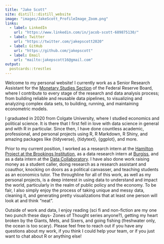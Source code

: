 ```yaml
---
title: "Jake Scott"
site: distill::distill_website
image: "images/JakeScott_ProfileImage_Zoom.png"
links:
  - label: LinkedIn
    url: "https://www.linkedin.com/in/jacob-scott-689875130/"
  - label: Twitter
    url: "https://twitter.com/jakepscott2020"
  - label: GitHub
    url: "https://github.com/jakepscott"
  - label: Email
    url: "mailto:jakepscott16@gmail.com"
output:
  postcards::trestles 
---
```


Welcome to my personal website! I currently work as a Senior Research Assistant for the [Monetary Studies Section](https://www.federalreserve.gov/econres/mams-staff.htm) of the Federal Reserve Board, where I contribute to every stage of the research and data analysis process; from building reliable and reusable data pipelines, to visualizing and analyzing complex data sets, to building, running, and maintaining econometric models. 

I graduated in 2020 from Colgate University, where I studied economics and political science. It is there that I first fell in love with data science in general and with R in particular. Since then, I have done countless academic, professional, and personal projects using R, R Markdown, R Shiny, and amazing packages like {tidyverse}, {tidytext}, {ggplot}, and more. 

Prior to my current position, I worked as a research intern at the [Hamilton Project at the Brookings Institution](https://www.hamiltonproject.org/), as a data research intern at [Burgiss](https://www.burgiss.com/), and as a data intern at the [Data Collaboratory](https://www.colgate.edu/about/campus-services-and-resources/data-science-collaboratory). I have also done work raising money as a student caller, doing research as a research assistant and coauthor, knocking on doors as a political canvasser, and teaching students as an economics tutor. The throughline for all of this work, as well as my personal projects, is a deep interest in using data to understand and impact the world, particularly in the realm of public policy and the economy. To be fair, I also simply enjoy the process of taking unique and messy data, cleaning it, and generating pretty visualizations that at least one person will look at and think "neat". 

Outside of work and data, I enjoy reading (sci fi and non-fiction are my one two punch these days- Zones of Thought series anyone?), getting my heart broken by the Giants, Mets, and Sixers, and going fishing (freshwater only, the ocean is too scary). Please feel free to reach out if you have any questions about my work, if you think I could help your team, or if you just want to chat about R or anything else!